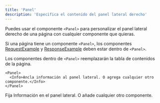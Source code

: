 ```yaml
---
title: 'Panel'
description: 'Especifica el contenido del panel lateral derecho'
---
```


Puedes usar el componente `<Panel>` para personalizar el panel lateral derecho de una página con cualquier componente que quieras.

Si una página tiene un componente `<Panel>`, los componentes [RequestExample](/es/components/examples#request-example) y [ResponseExample](/es/components/examples#response-example) deben estar dentro de `<Panel>`.

Los componentes dentro de `<Panel>` reemplazarán la tabla de contenidos de la página.

```mdx
<Panel>
  <Info>Ancla información al panel lateral. O agrega cualquier otro componente.</Info>
</Panel>
```

<Panel>
  <Info>Fija Información en el panel lateral. O añade cualquier otro componente.</Info>
</Panel>
